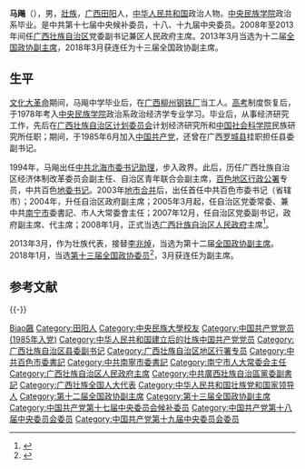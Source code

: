 {{Infobox_officeholder
|name = 马飚
|image name =Ma Biao (politician).jpg
|width = 250px
|now = [[中国人民政治协商会议全国委员会|中国人民政治协商会议全国委员会]][[中国人民政治协商会议全国委员会副主席|副主席]]
|term_start = 2013年3月11日
|term_end =
|chairman = [[俞正聲|俞正聲]]{{to}}[[汪洋_(1955年)|汪洋]]
|now1 = [[广西壮族自治区人民政府|广西壮族自治区人民政府]]主席
|secretary1 = [[郭声琨|郭声琨]]{{br}}[[彭清华|彭清华]]
|term_start1 = 2008年1月26日
|term_end1 = 2013年3月28日
|predecessor1 = [[陆兵_(1944年)|陸兵]]
|successor1 = [[陈武_(政治人物)|陳武]]
|sex = 男
|different name =
|party = {{CPC}}
|Native place = [[广西|广西]][[田阳|田阳]]
|date of birth = {{Birth year and age|1954|8}}
|place of birth = {{PRC|广西壮族自治区}}<br>[[田阳县|田阳县]]
|date of death =
|place of death =
|spouse =
|relatives =
|educate =
* [[中央民族学院|中央民族学院]]
|past =
* <span style="color: blue;">广西壮族自治区人民政府副主席<br />（2004年6月－2005年4月）</span>
* <span style="color: blue;">中国共产党南宁市委员会书记<br />（2005年4月－2007年12月）</span>
* <span style="color: blue;">中共中央委员会候补委员<br />（2007年11月－2012年10月）</span>
* <span style="color: blue;">中共广西壮族自治区党委副书记<br />（2007年12月－2013年3月）</span>
* <span style="color: blue;">广西壮族自治区人民政府主席<br />（2008年1月－2013年3月）</span>
* <span style="color: blue;">中共中央委员会委员<br />（20年10月－至今）</span>
* <span style="color: blue;">全国政协副主席<br />（2013年3月－至今）</span>
|work =
}}

'''马飚'''（{{bd|1954年|8月||catIdx=Ma马}}），男，[[壯族|壯族]]，[[广西|广西]][[田阳|田阳]]人，[[中华人民共和国|中华人民共和国]]政治人物。[[中央民族学院|中央民族学院]]政治系毕业。是中共第十七届中央候补委员，十八、十九届中央委员。2008年至2013年间任[[广西壮族自治区|广西壮族自治区]]党委副书记兼区人民政府主席。2013年3月当选为十二届[[中国人民政治协商会议全国委员会副主席|全国政协副主席]]，2018年3月获连任为十三届全国政协副主席。

== 生平 ==
[[文化大革命|文化大革命]]期间，马飚中学毕业后，在[[柳州钢铁集团|广西柳州钢铁厂]]当工人。[[普通高等学校招生全国统一考试|高考]]制度恢复后，于1978年考入[[中央民族大学|中央民族学院]]政治系政治经济学专业学习。毕业后，从事经济研究工作，先后在[[广西壮族自治区人民政府|广西壮族自治区计划委员会]]计划经济研究所和[[中国社会科学院|中国社会科学院]]民族研究所任职；期间，于1985年6月加入[[中国共产党|中国共产党]]，还曾在广西[[罗城县|罗城县]]挂职担任县委副书记。

1994年，马飚出任[[中共|中共]][[北海市|北海]][[市委书记|市委书记助理]]，步入政界。此后，历任广西壮族自治区经济体制改革委员会副主任、自治区青年联合会副主席，[[百色市|百色地区]][[行政公署|行政公署]]专员，中共百色[[市委书记|地委书记]]。2003年[[地市合并|地市合并]]后，出任首任中共百色市委书记（省辖市）；2004年，升任自治区政府副主席；2005年3月起，任自治区党委常委、兼中共[[南宁市|南宁市]]委書記、市人大常委會主任；2007年12月，任自治区党委副书记，政府副主席、代主席；2008年1月，正式当选[[广西壮族自治区人民政府|广西壮族自治区人民政府]]主席<ref>{{Cite web|title=郭声琨当选广西人大主任 马飚当选广西主席(图) |url=http://www.china.com.cn/policy/txt/2008-01/26/content_9593395_2.htm|accessdate=2020-07-23|work=中国网|archive-date=2016-03-05|archive-url=https://web.archive.org/web/20160305042621/http://www.china.com.cn/policy/txt/2008-01/26/content_9593395_2.htm|dead-url=no}}</ref>。

2013年3月，作为壮族代表，接替[[李兆焯|李兆焯]]，当选为第十二届[[中国人民政治协商会议全国委员会副主席|全国政协副主席]]。2018年1月，当选[[中国人民政治协商会议第十三届全国委员会委员名单|第十三届全国政协委员]]<ref>{{Cite web|title=中国人民政治协商会议第十三届全国委员会委员名单|url=http://sports.163.com/18/0126/06/D92BRKK400051C89.html|accessdate=2018-01-26|work=网易|archiveurl=https://web.archive.org/web/20180127143232/http://sports.163.com/18/0126/06/D92BRKK400051C89.html|archivedate=2018-01-27|dead-url=yes}}</ref>，3月获连任为副主席。

== 参考文献 ==
{{Reflist}}

{{-}}
{{start box}}
{{s-gov|prc}}
{{s-before|[[陆兵_(1944年)|陸兵]]}}
{{s-title|[[广西壮族自治区人民政府|广西壮族自治区人民政府]][[广西行政长官列表|主席]]|2008年1月－2013年3月}}
{{s-after|[[陈武_(政治人物)|陳武]]}}
{{s-ppo|cpc}}
{{s-before|[[李纪恒|李纪恒]]}}
{{s-title|[[中国共产党南宁市委员会|中国共产党南宁市委员会]]书记|2005年3月－2007年12月}}
{{s-after|[[车荣福|车荣福]]}}
{{s-new}}
{{s-title|[[中国共产党百色市委员会|中国共产党百色市委员会]]书记|2002年6月－2004年6月}}
{{s-after|[[梁春祿|梁春祿]]}}
{{end box}}

{{党和国家领导人}}
{{全国政协副主席}}
{{中华人民共和国广西壮族自治区正职领导人|nocat}}
{{中华人民共和国南宁市正职领导人}}
{{壮族高级干部}}

{{Authority control}}
{{DEFAULTSORT:Ma马}}
[[Category:马姓|Biao飆]]
[[Category:田阳人|Category:田阳人]]
[[Category:中央民族大學校友|Category:中央民族大學校友]]
[[Category:中国共产党党员_(1985年入党)|Category:中国共产党党员 (1985年入党)]]
[[Category:中华人民共和国建立后的壮族中国共产党党员|Category:中华人民共和国建立后的壮族中国共产党党员]]
[[Category:广西壮族自治区县委副书记|Category:广西壮族自治区县委副书记]]
[[Category:广西壮族自治区地区行署专员|Category:广西壮族自治区地区行署专员]]
[[Category:中共百色市委書記|Category:中共百色市委書記]]
[[Category:中共南寧市委書記|Category:中共南寧市委書記]]
[[Category:南宁市人大常委会主任|Category:南宁市人大常委会主任]]
[[Category:广西壮族自治区人民政府主席|Category:广西壮族自治区人民政府主席]]
[[Category:中共廣西壯族自治區黨委副書記|Category:中共廣西壯族自治區黨委副書記]]
[[Category:广西壮族全国人大代表|Category:广西壮族全国人大代表]]
[[Category:中华人民共和国壮族党和国家领导人|Category:中华人民共和国壮族党和国家领导人]]
[[Category:第十二届全国政协副主席|Category:第十二届全国政协副主席]]
[[Category:第十三届全国政协副主席|Category:第十三届全国政协副主席]]
[[Category:中国共产党第十七届中央委员会候补委员|Category:中国共产党第十七届中央委员会候补委员]]
[[Category:中国共产党第十八届中央委员会委员|Category:中国共产党第十八届中央委员会委员]]
[[Category:中国共产党第十九届中央委员会委员|Category:中国共产党第十九届中央委员会委员]]